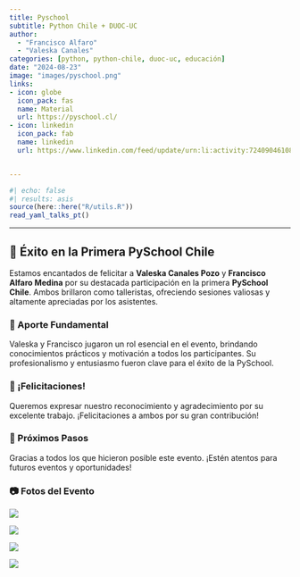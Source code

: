 ```yaml
---
title: Pyschool
subtitle: Python Chile + DUOC-UC
author: 
  - "Francisco Alfaro"
  - "Valeska Canales"
categories: [python, python-chile, duoc-uc, educación]
date: "2024-08-23"
image: "images/pyschool.png"
links:
- icon: globe
  icon_pack: fas
  name: Material
  url: https://pyschool.cl/
- icon: linkedin
  icon_pack: fab
  name: linkedin
  url: https://www.linkedin.com/feed/update/urn:li:activity:7240904610884849664


---
```



```r
#| echo: false
#| results: asis
source(here::here("R/utils.R"))
read_yaml_talks_pt()
```


------------------------------------------------------------------------


## 🎉 Éxito en la Primera PySchool Chile

Estamos encantados de felicitar a **Valeska Canales Pozo** y **Francisco Alfaro Medina** por su destacada participación en la primera **PySchool Chile**. Ambos brillaron como talleristas, ofreciendo sesiones valiosas y altamente apreciadas por los asistentes.

### 🌟 Aporte Fundamental

Valeska y Francisco jugaron un rol esencial en el evento, brindando conocimientos prácticos y motivación a todos los participantes. Su profesionalismo y entusiasmo fueron clave para el éxito de la PySchool.

### 👏 ¡Felicitaciones!

Queremos expresar nuestro reconocimiento y agradecimiento por su excelente trabajo. ¡Felicitaciones a ambos por su gran contribución!

### 📅 Próximos Pasos

Gracias a todos los que hicieron posible este evento. ¡Estén atentos para futuros eventos y oportunidades!

### 📷 Fotos del Evento

::: {layout-ncol=2}
![](images/img_01.jpeg)

![](images/img_06.jpg)

![](images/img_02.jpeg)

![](images/img_03.jpeg)
:::

